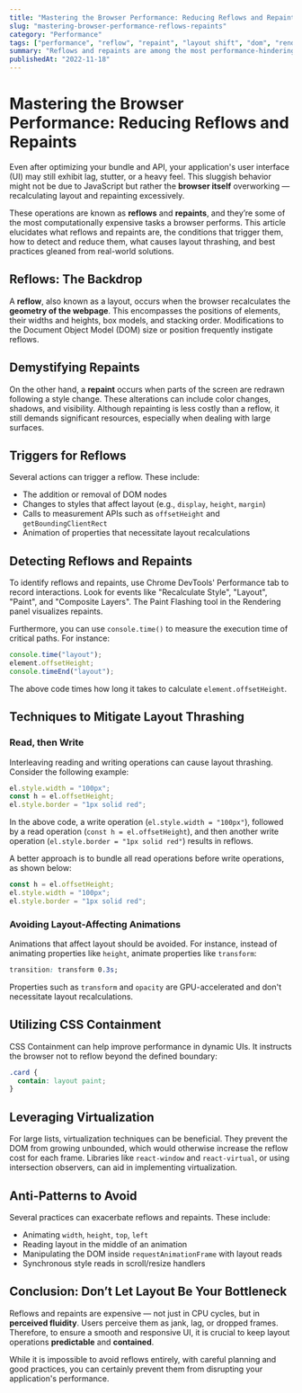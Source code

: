 ```yaml
---
title: "Mastering the Browser Performance: Reducing Reflows and Repaints"
slug: "mastering-browser-performance-reflows-repaints"
category: "Performance"
tags: ["performance", "reflow", "repaint", "layout shift", "dom", "rendering"]
summary: "Reflows and repaints are among the most performance-hindering operations in a browser. This article dives into the intricate details of these two phenomena, demonstrates how to detect and reduce them, and presents real-world case studies that have successfully mitigated their impact. "
publishedAt: "2022-11-18"
---
```


# Mastering the Browser Performance: Reducing Reflows and Repaints

Even after optimizing your bundle and API, your application's user interface (UI) may still exhibit lag, stutter, or a heavy feel. This sluggish behavior might not be due to JavaScript but rather the **browser itself** overworking — recalculating layout and repainting excessively. 

These operations are known as **reflows** and **repaints**, and they’re some of the most computationally expensive tasks a browser performs. This article elucidates what reflows and repaints are, the conditions that trigger them, how to detect and reduce them, what causes layout thrashing, and best practices gleaned from real-world solutions.

## Reflows: The Backdrop

A **reflow**, also known as a layout, occurs when the browser recalculates the **geometry of the webpage**. This encompasses the positions of elements, their widths and heights, box models, and stacking order. Modifications to the Document Object Model (DOM) size or position frequently instigate reflows.

## Demystifying Repaints

On the other hand, a **repaint** occurs when parts of the screen are redrawn following a style change. These alterations can include color changes, shadows, and visibility. Although repainting is less costly than a reflow, it still demands significant resources, especially when dealing with large surfaces.

## Triggers for Reflows

Several actions can trigger a reflow. These include:
- The addition or removal of DOM nodes
- Changes to styles that affect layout (e.g., `display`, `height`, `margin`)
- Calls to measurement APIs such as `offsetHeight` and `getBoundingClientRect`
- Animation of properties that necessitate layout recalculations

## Detecting Reflows and Repaints

To identify reflows and repaints, use Chrome DevTools' Performance tab to record interactions. Look for events like "Recalculate Style", "Layout", "Paint", and "Composite Layers". The Paint Flashing tool in the Rendering panel visualizes repaints. 

Furthermore, you can use `console.time()` to measure the execution time of critical paths. For instance:

```js
console.time("layout");
element.offsetHeight;
console.timeEnd("layout");
```

The above code times how long it takes to calculate `element.offsetHeight`.

## Techniques to Mitigate Layout Thrashing

### Read, then Write

Interleaving reading and writing operations can cause layout thrashing. Consider the following example:

```js
el.style.width = "100px";
const h = el.offsetHeight;
el.style.border = "1px solid red";
```

In the above code, a write operation (`el.style.width = "100px"`), followed by a read operation (`const h = el.offsetHeight`), and then another write operation (`el.style.border = "1px solid red"`) results in reflows.

A better approach is to bundle all read operations before write operations, as shown below:

```js
const h = el.offsetHeight;
el.style.width = "100px";
el.style.border = "1px solid red";
```

### Avoiding Layout-Affecting Animations

Animations that affect layout should be avoided. For instance, instead of animating properties like `height`, animate properties like `transform`:

```css
transition: transform 0.3s;
```

Properties such as `transform` and `opacity` are GPU-accelerated and don't necessitate layout recalculations.

## Utilizing CSS Containment

CSS Containment can help improve performance in dynamic UIs. It instructs the browser not to reflow beyond the defined boundary:

```css
.card {
  contain: layout paint;
}
```

## Leveraging Virtualization

For large lists, virtualization techniques can be beneficial. They prevent the DOM from growing unbounded, which would otherwise increase the reflow cost for each frame. Libraries like `react-window` and `react-virtual`, or using intersection observers, can aid in implementing virtualization.

## Anti-Patterns to Avoid

Several practices can exacerbate reflows and repaints. These include:
- Animating `width`, `height`, `top`, `left`
- Reading layout in the middle of an animation
- Manipulating the DOM inside `requestAnimationFrame` with layout reads
- Synchronous style reads in scroll/resize handlers

## Conclusion: Don’t Let Layout Be Your Bottleneck

Reflows and repaints are expensive — not just in CPU cycles, but in **perceived fluidity**. Users perceive them as jank, lag, or dropped frames. Therefore, to ensure a smooth and responsive UI, it is crucial to keep layout operations **predictable** and **contained**.

While it is impossible to avoid reflows entirely, with careful planning and good practices, you can certainly prevent them from disrupting your application's performance.